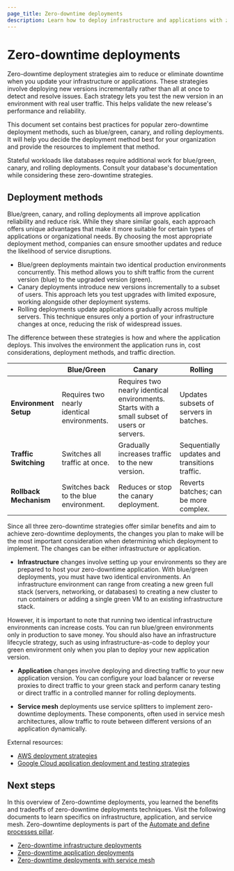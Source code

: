 ```yaml
---
page_title: Zero-downtime deployments
description: Learn how to deploy infrastructure and applications with zero downtime.
---
```


# Zero-downtime deployments

Zero-downtime deployment strategies aim to reduce or eliminate downtime when you update your infrastructure or applications. These strategies involve deploying new versions incrementally rather than all at once to detect and resolve issues. Each strategy lets you test the new version in an environment with real user traffic. This helps validate the new release's performance and reliability.

This document set contains best practices for popular zero-downtime deployment methods, such as blue/green, canary, and rolling deployments. It will help you decide the deployment method best for your organization and provide the resources to implement that method.

<Note>

Stateful workloads like databases require additional work for blue/green, canary, and rolling deployments. Consult your database's documentation while considering these zero-downtime strategies.

</Note>

## Deployment methods

Blue/green, canary, and rolling deployments all improve application reliability and reduce risk. While they share similar goals, each approach offers unique advantages that make it more suitable for certain types of applications or organizational needs. By choosing the most appropriate deployment method, companies can ensure smoother updates and reduce the likelihood of service disruptions.

- Blue/green deployments maintain two identical production environments concurrently. This method allows you to shift traffic from the current version (blue) to the upgraded version (green).
- Canary deployments introduce new versions incrementally to a subset of users. This approach lets you test upgrades with limited exposure, working alongside other deployment systems.
- Rolling deployments update applications gradually across multiple servers. This technique ensures only a portion of your infrastructure changes at once, reducing the risk of widespread issues.

The difference between these strategies is how and where the application deploys. This involves the environment the application runs in, cost considerations, deployment methods, and traffic direction.

|                       | Blue/Green                                      | Canary                                                                                      | Rolling                                         |
|-----------------------|-------------------------------------------------|---------------------------------------------------------------------------------------------|-------------------------------------------------|
| **Environment Setup** | Requires two nearly identical environments.     | Requires two nearly identical environments. Starts with a small subset of users or servers. | Updates subsets of servers in batches.          |
| **Traffic Switching** | Switches all traffic at once.                   | Gradually increases traffic to the new version.                                             | Sequentially updates and transitions traffic.   |
| **Rollback Mechanism**| Switches back to the blue environment.          | Reduces or stop the canary deployment.                                                      | Reverts batches; can be more complex.           |

Since all three zero-downtime strategies offer similar benefits and aim to achieve zero-downtime deployments, the changes you plan to make will be the most important consideration when determining which deployment to implement. The changes can be either infrastructure or application.

- **Infrastructure** changes involve setting up your environments so they are prepared to host your zero-downtime application. With blue/green deployments, you must have two identical environments. An infrastructure environment can range from creating a new green full stack (servers, networking, or databases) to creating a new cluster to run containers or adding a single green VM to an existing infrastructure stack.

 However, it is important to note that running two identical infrastructure environments can increase costs. You can run blue/green environments only in production to save money. You should also have an infrastructure lifecycle strategy, such as using infrastructure-as-code to deploy your green environment only when you plan to deploy your new application version.

- **Application** changes involve deploying and directing traffic to your new application version. You can configure your load balancer or reverse proxies to direct traffic to your green stack and perform canary testing or direct traffic in a controlled manner for rolling deployments.

- **Service mesh** deployments use service splitters to implement zero-downtime deployments. These components, often used in service mesh architectures, allow traffic to route between different versions of an application dynamically.

External resources:
- [AWS deployment strategies](https://docs.aws.amazon.com/whitepapers/latest/overview-deployment-options/deployment-strategies.html)
- [Google Cloud application deployment and testing strategies](https://cloud.google.com/architecture/application-deployment-and-testing-strategies)

## Next steps

In this overview of Zero-downtime deployments, you learned the benefits and tradeoffs of zero-downtime deployments techniques. Visit the following documents to learn specifics on infrastructure, application, and service mesh. Zero-downtime deployments is part of the [Automate and define processes pillar](/well-architected-framework/automate-and-define-processes).

- [Zero-downtime infrastructure deployments](/well-architected-framework/automate-and-define-processes/develop-and-deploy/zero-downtime-deployments/infrastructure)
- [Zero-downtime application deployments](/well-architected-framework/automate-and-define-processes/develop-and-deploy/zero-downtime-deployments/applications)
- [Zero-downtime deployments with service mesh](/well-architected-framework/automate-and-define-processes/develop-and-deploy/zero-downtime-deployments/service-mesh)
